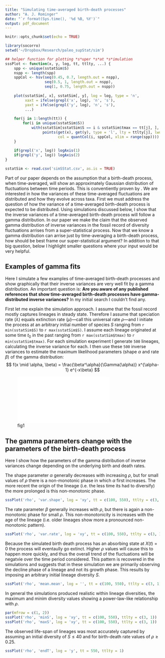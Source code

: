 ```yaml
---
title: "Simulating time-averaged birth-death processes"
author: "A. J. Rominger"
date: "`r format(Sys.time(), '%d %B, %Y')`"
output: pdf_document
---
```


```r
knitr::opts_chunk$set(echo = TRUE)

library(socorro)
setwd('~/Dropbox/Research/paleo_supStat/sim')

## helper function for plotting *s*uper *s*at *s*imulation
sssPlot <- function(x, y, log, tt, ttlty, ...) {
    spp <- unique(sstatSim$S)
    nspp <- length(spp)
    sppCol <- hsv(seq(0.45, 0.7, length.out = nspp), 
                  seq(0.5, 1, length.out = nspp), 
                  seq(1, 0.75, length.out = nspp))
    
    plot(sstatSim[, x], sstatSim[, y], log = log, type = 'n', 
         xaxt = ifelse(grepl('x', log), 'n', 's'), 
         yaxt = ifelse(grepl('y', log), 'n', 's'), 
         ...)
    
    for(j in 1:length(tt)) {
        for(i in unique(sstatSim$S)) 
            with(sstatSim[sstatSim$S == i & sstatSim$tmax == tt[j], ], 
                 points(get(x), get(y), type = 'l', lty = ttlty[j], lwd = 2,
                        col = quantCol(i, sppCol, xlim = range(spp))))
    }
    
    if(grepl('x', log)) logAxis(1)
    if(grepl('y', log)) logAxis(2)
}

sstatSim <- read.csv('simSStat.csv', as.is = TRUE)
```

Part of our paper depends on the assumption that a birth-death process, when time-averaged, will show an approximately Gaussian distribution of fluctuations between time periods.  This is conventiently proven by \cite{}.  We are interested in how the variances of these time-averaged fluctuations are distributed and how they evolve across taxa.  First we must address the question of how the variance of a time-averaged birth-death process is expected to be distributed.  Using simulations discussed below, I show that the inverse variances of a time-averaged birth-death process will follow a gamma distribution.  In our paper we make the claim that the observed gamma distribution of inverse variances in the fossil record of diversity fluctuations arrises from a super-statistical process.  Now that we know a gamma distribution can arrise just by time-averaging a birth-death process, how should be best frame our super-statistical argument?  In addition to that big question, below I highlight smaller questions where your input would be very helpful.

## Examples of gamma fits 

Here I simulate a few examples of time-averaged birth-death processes and show graphically that their inverse variances are very well fit by a gamma distribution.  An important question is: **Are you aware of any published references that show time-averaged birth-death processes have gamma-distributed inverse variances?**  In my initial search I couldn't find any.

First let me explain the simulation approach.  I assume that the fossil record mostly captures lineages in steady state.  Therefore I assume that speciation rate ($\lambda$) equals extinction rate ($\mu$)---call this universal rate $\rho$---and I initiate the process at an arbitrary initial number of species $S$ ranging from `r min(sstatSim$S)` to `r max(sstatSim$S)`.  I assume each lineage originated at some time $t_0$ in the past ranging from `r max(sstatSim$tmax)` to `r min(sstatSim$tmax)`.  For each simulation experiment I generate `500` lineages, calculating the inverse variance for each.  I then use these `500` inverse variances to estimate the maximum likelihood parameters (shape $\alpha$ and rate $\beta$) of the gamma distribution:
$$
f(x \mid \alpha, \beta) = \frac{\beta^\alpha}{\Gamma(\alpha)} x^{\alpha-1} e^{-x\beta}
$$

![fig1](fig_exampleGamma.pdf) 

## The gamma parameters change with the parameters of the birth-death process

Here I show how the parameters of the gamma distribution of inverse variances change depending on the underlying birth and death rates.

The shape parameter $\alpha$ generally decreases with increasing $\rho$, but for small values of $\rho$ there is a non-monotonic phase in which $\alpha$ first increases.  The more recent the origin of the lineage (i.e. the less time its had to diversify) the more prolonged is this non-monotonic phase.

```r
sssPlot('rho', 'var.shape', log = 'xy', tt = c(100, 550), ttlty = c(3, 1))
```

The rate parameter $\beta$ generally increases with $\rho$, but there is again a non-monotonic phase for small $\rho$.  This non-monotonicity is increases with the age of the lineage (i.e. older lineages show more a pronounced non-monotonic pattern).

```r
sssPlot('rho', 'var.rate', log = 'xy', tt = c(100, 550), ttlty = c(3, 1))
```

Because the simulated birth death process has an absorbing state at $X(t) = 0$ the process will eventaully go extinct.  Higher $\rho$ values will cause this to happen more quickly, and thus the overall trend of the fluctuations will be negatvie over the time period considered.  This pattern is recovered in the simulations and suggests that in these simulation we are primarily observing the decline phase of a lineage and not its growth phase.  This results by imposing an arbitrary initial lineage diversity $S$.

```r
sssPlot('rho', 'mean.mean', log = '', tt = c(100, 550), ttlty = c(3, 1))
```

In general the simulations produced realistic within lineage diversities, the maximum and minim diversity values showing a power-law-like relationship with $\rho$.

```r
par(mfrow = c(1, 2))
sssPlot('rho', 'minS', log = 'xy', tt = c(100, 550), ttlty = c(3, 1))
sssPlot('rho', 'maxS', log = 'xy', tt = c(100, 550), ttlty = c(3, 1))
```

The observed life-span of lineages was most accurately captured by assuming an initial diversity of $S \leq 40$ and for birth-death rate values of $\rho \geq 0.25$.

```r
sssPlot('rho', 'endT', log = 'y', tt = 550, ttlty = 1)
```